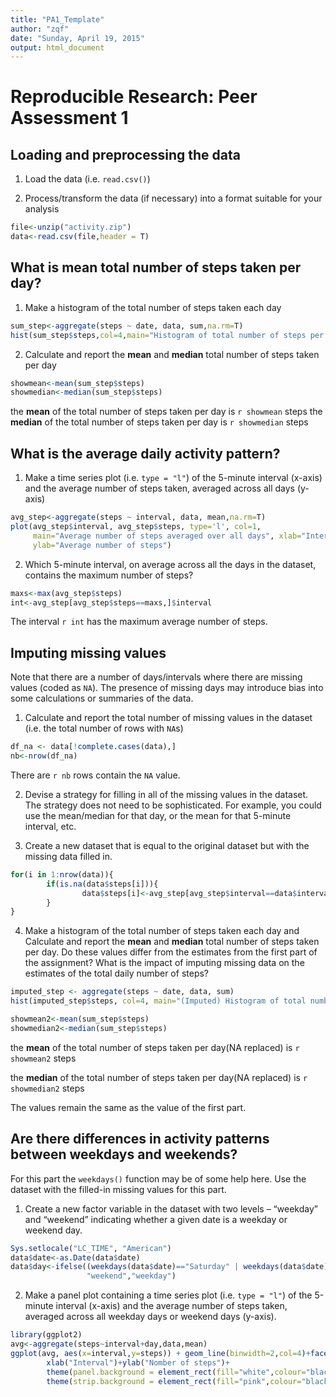 ```yaml
---
title: "PA1_Template"
author: "zqf"
date: "Sunday, April 19, 2015"
output: html_document
---
```


# Reproducible Research: Peer Assessment 1


## Loading and preprocessing the data

1. Load the data (i.e. `read.csv()`)

2. Process/transform the data (if necessary) into a format suitable for your analysis

```r
file<-unzip("activity.zip")
data<-read.csv(file,header = T)
```


## What is mean total number of steps taken per day?

1. Make a histogram of the total number of steps taken each day

```r
sum_step<-aggregate(steps ~ date, data, sum,na.rm=T)
hist(sum_step$steps,col=4,main="Histogram of total number of steps per day", xlab="Total number of steps in a day")
```

2. Calculate and report the **mean** and **median** total number of steps taken per day
```r
showmean<-mean(sum_step$steps)
showmedian<-median(sum_step$steps)
```
the **mean** of the total number of steps taken per day is `r showmean` steps
the **median** of the total number of steps taken per day is `r showmedian` steps

## What is the average daily activity pattern?

1. Make a time series plot (i.e. `type = "l"`) of the 5-minute interval (x-axis) and the average number of steps taken, averaged across all days (y-axis)
```r
avg_step<-aggregate(steps ~ interval, data, mean,na.rm=T)
plot(avg_step$interval, avg_step$steps, type='l', col=1, 
     main="Average number of steps averaged over all days", xlab="Interval", 
     ylab="Average number of steps")

```

2. Which 5-minute interval, on average across all the days in the dataset, contains the maximum number of steps?
```r
maxs<-max(avg_step$steps)
int<-avg_step[avg_step$steps==maxs,]$interval
```
The interval `r int` has the maximum average number of steps.

## Imputing missing values

Note that there are a number of days/intervals where there are missing
values (coded as `NA`). The presence of missing days may introduce
bias into some calculations or summaries of the data.

1. Calculate and report the total number of missing values in the dataset (i.e. the total number of rows with `NA`s)

```r
df_na <- data[!complete.cases(data),]
nb<-nrow(df_na)
```

There are `r nb` rows contain the `NA` value.

2. Devise a strategy for filling in all of the missing values in the dataset. The strategy does not need to be sophisticated. For example, you could use the mean/median for that day, or the mean for that 5-minute interval, etc.

3. Create a new dataset that is equal to the original dataset but with the missing data filled in.

```r
for(i in 1:nrow(data)){
        if(is.na(data$steps[i])){
                data$steps[i]<-avg_step[avg_step$interval==data$interval[i],]$steps
        }
}

```

4. Make a histogram of the total number of steps taken each day and Calculate and report the **mean** and **median** total number of steps taken per day. Do these values differ from the estimates from the first part of the assignment? What is the impact of imputing missing data on the estimates of the total daily number of steps?

```r
imputed_step <- aggregate(steps ~ date, data, sum)
hist(imputed_step$steps, col=4, main="(Imputed) Histogram of total number of steps per day", xlab="Total number of steps in a day")

showmean2<-mean(sum_step$steps)
showmedian2<-median(sum_step$steps)
```
the **mean** of the total number of steps taken per day(NA replaced) is `r showmean2` steps  

the **median** of the total number of steps taken per day(NA replaced) is `r showmedian2` steps  

The values remain the same as the value of the first part.

## Are there differences in activity patterns between weekdays and weekends?

For this part the `weekdays()` function may be of some help here. Use
the dataset with the filled-in missing values for this part.

1. Create a new factor variable in the dataset with two levels -- "weekday" and "weekend" indicating whether a given date is a weekday or weekend day.

```r
Sys.setlocale("LC_TIME", "American")
data$date<-as.Date(data$date)
data$day<-ifelse((weekdays(data$date)=="Saturday" | weekdays(data$date)== "Sunday"),
                 "weekend","weekday")
```

2. Make a panel plot containing a time series plot (i.e. `type = "l"`) of the 5-minute interval (x-axis) and the average number of steps taken, averaged across all weekday days or weekend days (y-axis).

```r
library(ggplot2)
avg<-aggregate(steps~interval+day,data,mean)
ggplot(avg, aes(x=interval,y=steps)) + geom_line(binwidth=2,col=4)+facet_wrap(~ day,ncol=1)+
        xlab("Interval")+ylab("Nomber of steps")+
        theme(panel.background = element_rect(fill="white",colour="black"),panel.grid.minor = element_blank())+
        theme(strip.background = element_rect(fill="pink",colour="black"))


```
